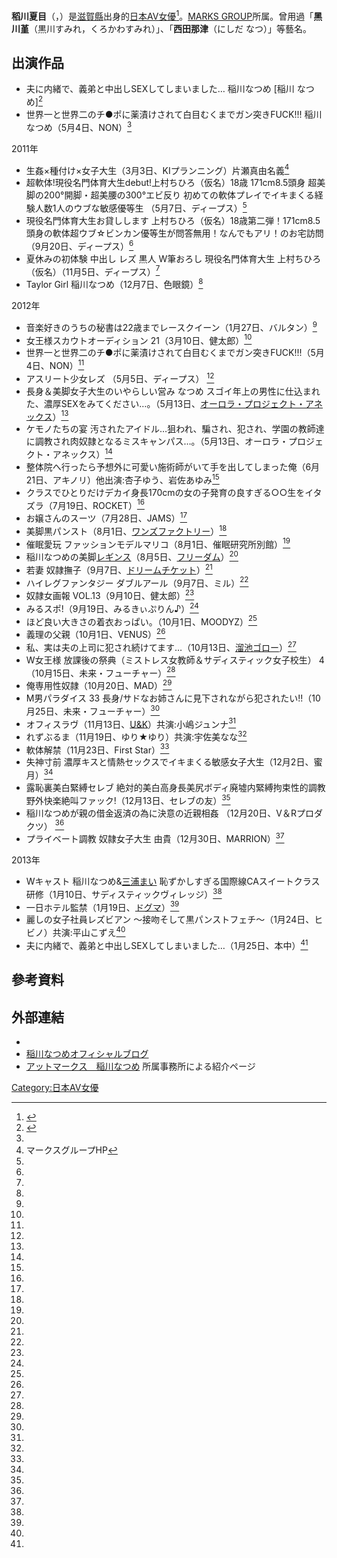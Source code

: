 {{AV女優|
|モデル名=稲川　なつめ
|ふりがな=いながわ　なつめ
|画像ファイル=File:西田那津.jpg
|別名=黑川堇、黒川すみれ、上村ちひろ、篠原かすみ、佐々木唯花、片瀬真由、小森まりな、 西內りりか、須河內彩寧、田丸麻紀子、辻村成美、なつめ、 Natsume、由貴、まゆ、かおり、マリコ 
|愛称=
|生年=1991
|生月=6
|生日=4
|出身地={{JPN}}[[滋賀縣|滋賀縣]]
|血液型=O
|時点=2012年12月
|身長=171
|体重=50
|バスト=84
|ウエスト=58
|ヒップ=88
|カップ=D
|股下=
|靴=24
|身体備考=
|デビュー=
|ジャンル=[[色情片|色情片]]
|AV出演期間=2007年
|活動備考=
|他の活動=
|その他=
}}
'''稻川夏目'''（{{lang-ja|稲川なつめ}}，{{bd|1991年|6月4日|||}}）是[[滋賀縣|滋賀縣]]出身的[[日本|日本]][[AV女優|AV女優]]<ref name="dmm">{{cite web |url=http://actress.dmm.co.jp/-/detail/=/actress_id=1013402/ |title=AV女優名鑑 |publisher=DMM |accessdate=2012-12-27 |archive-date=2013-09-18 |archive-url=https://web.archive.org/web/20130918180941/http://actress.dmm.co.jp/-/detail/=/actress_id=1013402/ |dead-url=no }}</ref>。[[MARKS_GROUP|MARKS GROUP]]所属。曾用過「'''黑川堇'''（黒川すみれ，くろかわすみれ）」、「'''西田那津'''（にしだ なつ）」等藝名。

== 出演作品 ==
<!--
; 2007年（生年月日と発売日が両方正しいとすると18歳未満での出演となってしまうためいったんコメントアウト）-->
* 夫に内緒で、義弟と中出しSEXしてしまいました… 稲川なつめ [稲川 なつめ]<ref>{{cite web |url=http://marks.fm/contents/release/10541/2/ |title=夫に内緒で、義弟と中出しSEXしてしまいました… 稲川なつめ [稲川 なつめ] |publisher=マークスグループ |accessdate=2012-12-27 |deadurl=yes |archiveurl=https://web.archive.org/web/20160309000420/http://marks.fm/contents/release/10541/2/ |archivedate=2016-03-09 }}</ref>
* 世界一と世界二のチ●ポに薬漬けされて白目むくまでガン突きFUCK!!! 稲川なつめ（5月4日、NON）<ref name="dmm"/>

; 2011年
* 生姦×種付け×女子大生（3月3日、KIプランニング）片瀬真由名義<ref name="marks">マークスグループHP</ref>
* 超軟体!現役名門体育大生debut!上村ちひろ（仮名）18歳 171cm8.5頭身 超美脚の200°開脚・超美腰の300°エビ反り 初めての軟体プレイでイキまくる経験人数1人のウブな敏感優等生 （5月7日、ディープス）<ref name="marks"/>
* 現役名門体育大生お貸しします 上村ちひろ（仮名）18歳第二弾！171cm8.5頭身の軟体超ウブ☆ビンカン優等生が問答無用！なんでもアリ！のお宅訪問 （9月20日、ディープス）<ref name="marks"/>
* 夏休みの初体験 中出し レズ 黒人 W筆おろし 現役名門体育大生 上村ちひろ（仮名）（11月5日、ディープス）<ref name="marks"/>
* Taylor Girl 稲川なつめ（12月7日、色眼鏡）<ref name="dmm"/>


; 2012年
* 音楽好きのうちの秘書は22歳までレースクイーン（1月27日、バルタン）<ref name="dmm"/>
* 女王様スカウトオーディション 21（3月10日、健太郎）<ref name="dmm"/>
* 世界一と世界二のチ●ポに薬漬けされて白目むくまでガン突きFUCK!!!（5月4日、NON）<ref name="dmm"/>
* アスリート少女レズ （5月5日、ディープス） <ref name="dmm"/>
* 長身＆美脚女子大生のいやらしい営み なつめ スゴイ年上の男性に仕込まれた、濃厚SEXをみてください…。（5月13日、[[オーロラ・プロジェクト|オーロラ・プロジェクト・アネックス]]）<ref name="dmm"/>
* ケモノたちの宴 汚されたアイドル…狙われ、騙され、犯され、学園の教師達に調教され肉奴隷となるミスキャンパス…。（5月13日、オーロラ・プロジェクト・アネックス）<ref name="dmm"/>
* 整体院へ行ったら予想外に可愛い施術師がいて手を出してしまった俺（6月21日、アキノリ）他出演:杏子ゆう、岩佐あゆみ<ref name="dmm"/>
* クラスでひとりだけデカイ身長170cmの女の子発育の良すぎる○○生をイタズラ（7月19日、ROCKET）<ref name="dmm"/>
* お嬢さんのスーツ（7月28日、JAMS）<ref name="dmm"/>
* 美脚黒パンスト（8月1日、[[ワンズファクトリー|ワンズファクトリー]]）<ref name="dmm"/>
* 催眠愛玩 ファッションモデルマリコ（8月1日、催眠研究所別館）<ref name="dmm"/>
* 稲川なつめの美脚[[レギンス|レギンス]]（8月5日、[[フリーダム_(アダルトビデオ)|フリーダム]]）<ref name="dmm"/>
* 若妻 奴隷撫子（9月7日、[[ドリームチケット|ドリームチケット]]）<ref name="dmm"/>
* ハイレグファンタジー ダブルアール（9月7日、ミル）<ref name="dmm"/>
* 奴隷女画報 VOL.13（9月10日、健太郎）<ref name="dmm"/>
* みるスポ!（9月19日、みるきぃぷりん♪）<ref name="dmm"/>
* ほど良い大きさの着衣おっぱい。（10月1日、MOODYZ）<ref name="dmm"/>
* 義理の父親（10月1日、VENUS）<ref name="dmm"/>
* 私、実は夫の上司に犯され続けてます…（10月13日、[[溜池ゴロー_(アダルトビデオ)|溜池ゴロー]]）<ref name="dmm"/>
* W女王様 放課後の祭典（ミストレス女教師＆サディスティック女子校生） 4（10月15日、未来・フューチャー）<ref name="dmm"/>
* 俺専用性奴隷（10月20日、MAD）<ref name="dmm"/>
* M男パラダイス 33 長身/サドなお姉さんに見下されながら犯されたい!!（10月25日、未来・フューチャー）<ref name="dmm"/>
* オフィスラヴ（11月13日、[[ユーアンドケイ_(アダルトビデオ)|U&K]]）共演:小嶋ジュンナ<ref name="dmm"/>
* れずぶるま（11月19日、ゆり★ゆり）共演:宇佐美なな<ref name="dmm"/>
* 軟体解禁（11月23日、First Star）<ref name="dmm"/>
* 失神寸前 濃厚キスと情熱セックスでイキまくる敏感女子大生（12月2日、蜜月）<ref name="dmm"/>
* 露恥裏美白緊縛セレブ 絶対的美白高身長美尻ボディ廃墟内緊縛拘束性的調教野外快楽絶叫ファック!（12月13日、セレブの友）<ref name="dmm"/>
* 稲川なつめが親の借金返済の為に決意の近親相姦 （12月20日、V＆Rプロダクツ） <ref name="dmm"/>
* プライベート調教 奴隷女子大生 由貴（12月30日、MARRION）<ref name="dmm"/>

; 2013年
* Wキャスト 稲川なつめ&[[三浦まい|三浦まい]] 恥ずかしすぎる国際線CAスイートクラス研修（1月10日、サディスティックヴィレッジ）<ref name="dmm"/>
* 一日ホテル監禁（1月19日、[[ドグマ_(アダルトビデオ)|ドグマ]]）<ref name="dmm"/>
* 麗しの女子社員レズビアン ～接吻そして黒パンストフェチ～（1月24日、ヒビノ）共演:平山こずえ<ref name="dmm"/>
* 夫に内緒で、義弟と中出しSEXしてしまいました…（1月25日、本中）<ref name="dmm"/>

== 參考資料==
{{Reflist}}

== 外部連結 ==
* {{Twitter|natume_inagawa}}
* [https://web.archive.org/web/20130728233617/http://blog.livedoor.jp/natume_inagawa/ 稲川なつめオフィシャルブログ]
* [https://web.archive.org/web/20130408235908/http://marks.fm/contents/model/1620/ アットマークス　稲川なつめ] 所属事務所による紹介ページ

{{DEFAULTSORT:inagawa natume}}
[[Category:日本AV女優|Category:日本AV女優]]